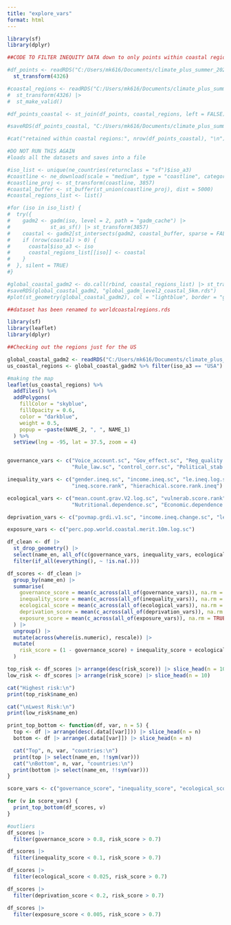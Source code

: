 ```yaml
---
title: "explore_vars"
format: html
---
```




```r
library(sf)
library(dplyr)

##CODE TO FILTER INEQUITY DATA down to only points within coastal regions 

#df_points <- readRDS("C:/Users/mk616/Documents/climate_plus_summer_2025/MeganDashboard/data/df.cont.inequity.compo.coastal.scores_sr.rds") |>
  st_transform(4326)

#coastal_regions <- readRDS("C:/Users/mk616/Documents/climate_plus_summer_2025/MeganDashboard/data/worldcoastalregions.rds") |>
#  st_transform(4326) |>
#  st_make_valid()  

#df_points_coastal <- st_join(df_points, coastal_regions, left = FALSE)

#saveRDS(df_points_coastal, "C:/Users/mk616/Documents/climate_plus_summer_2025/MeganDashboard/data/df_points_within_coastal_regions.rds")

#cat("retained within coastal regions:", nrow(df_points_coastal), "\n")

```

```r
#DO NOT RUN THIS AGAIN
#loads all the datasets and saves into a file

#iso_list <- unique(ne_countries(returnclass = "sf")$iso_a3)
#coastline <- ne_download(scale = "medium", type = "coastline", category = "physical", returnclass = "sf")
#coastline_proj <- st_transform(coastline, 3857)
#coastal_buffer <- st_buffer(st_union(coastline_proj), dist = 5000)
#coastal_regions_list <- list()

#for (iso in iso_list) {
#  try({
#    gadm2 <- gadm(iso, level = 2, path = "gadm_cache") |> 
#             st_as_sf() |> st_transform(3857)
#    coastal <- gadm2[st_intersects(gadm2, coastal_buffer, sparse = FALSE), ]
#    if (nrow(coastal) > 0) {
#      coastal$iso_a3 <- iso
#      coastal_regions_list[[iso]] <- coastal
#    }
#  }, silent = TRUE)
#}

#global_coastal_gadm2 <- do.call(rbind, coastal_regions_list) |> st_transform(4326)
#saveRDS(global_coastal_gadm2, "global_gadm_level2_coastal_5km.rds")
#plot(st_geometry(global_coastal_gadm2), col = "lightblue", border = "gray", main = "Global Coastal Level 2 Regions (within 5km)")

##dataset has been renamed to worldcoastalregions.rds
```

```r
library(sf)
library(leaflet)
library(dplyr)

##Checking out the regions just for the US

global_coastal_gadm2 <- readRDS("C:/Users/mk616/Documents/climate_plus_summer_2025/MeganDashboard/data/worldcoastalregions.rds")
us_coastal_regions <- global_coastal_gadm2 %>% filter(iso_a3 == "USA")

#making the map
leaflet(us_coastal_regions) %>%
  addTiles() %>%
  addPolygons(
    fillColor = "skyblue",
    fillOpacity = 0.6,
    color = "darkblue",
    weight = 0.5,
    popup = ~paste(NAME_2, ", ", NAME_1)
  ) %>%
  setView(lng = -95, lat = 37.5, zoom = 4)
```

```r


```


```r
governance_vars <- c("Voice_account.sc", "Gov_effect.sc", "Reg_quality.sc", 
                     "Rule_law.sc", "control_corr.sc", "Political_stab.sc")

inequality_vars <- c("gender.ineq.sc", "income.ineq.sc", "le.ineq.log.sc", 
                     "ineq.score.rank", "hierachical.score.rank.ineq")

ecological_vars <- c("mean.count.grav.V2.log.sc", "vulnerab.score.rank", 
                     "Nutritional.dependence.sc", "Economic.dependence.sc")

deprivation_vars <- c("povmap.grdi.v1.sc", "income.ineq.change.sc", "le.ineq.change.sc")

exposure_vars <- c("perc.pop.world.coastal.merit.10m.log.sc")

df_clean <- df |>
  st_drop_geometry() |>
  select(name_en, all_of(c(governance_vars, inequality_vars, ecological_vars, deprivation_vars, exposure_vars))) |>
  filter(if_all(everything(), ~ !is.na(.)))

df_scores <- df_clean |>
  group_by(name_en) |>
  summarise(
    governance_score = mean(c_across(all_of(governance_vars)), na.rm = TRUE),
    inequality_score = mean(c_across(all_of(inequality_vars)), na.rm = TRUE),
    ecological_score = mean(c_across(all_of(ecological_vars)), na.rm = TRUE),
    deprivation_score = mean(c_across(all_of(deprivation_vars)), na.rm = TRUE),
    exposure_score = mean(c_across(all_of(exposure_vars)), na.rm = TRUE)
  ) |>
  ungroup() |>
  mutate(across(where(is.numeric), rescale)) |>
  mutate(
    risk_score = (1 - governance_score) + inequality_score + ecological_score + exposure_score
  )

```

```r

top_risk <- df_scores |> arrange(desc(risk_score)) |> slice_head(n = 10)
low_risk <- df_scores |> arrange(risk_score) |> slice_head(n = 10)

cat("Highest risk:\n")
print(top_risk$name_en)

cat("\nLwest Risk:\n")
print(low_risk$name_en)

```
```r

print_top_bottom <- function(df, var, n = 5) {
  top <- df |> arrange(desc(.data[[var]])) |> slice_head(n = n)
  bottom <- df |> arrange(.data[[var]]) |> slice_head(n = n)

  cat("Top", n, var, "countries:\n")
  print(top |> select(name_en, !!sym(var)))
  cat("\nBottom", n, var, "countries:\n")
  print(bottom |> select(name_en, !!sym(var)))
}

score_vars <- c("governance_score", "inequality_score", "ecological_score", "deprivation_score", "exposure_score")

for (v in score_vars) {
  print_top_bottom(df_scores, v)
}

```

```r
#outliers
df_scores |>
  filter(governance_score > 0.8, risk_score > 0.7) 

df_scores |>
  filter(inequality_score < 0.1, risk_score > 0.7)

df_scores |>
  filter(ecological_score < 0.025, risk_score > 0.7) 

df_scores |>
  filter(deprivation_score < 0.2, risk_score > 0.7) 

df_scores |>
  filter(exposure_score < 0.005, risk_score > 0.7) 
```
